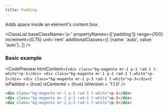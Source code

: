 ```yaml
---
title: Padding
---
```



Adds space inside an element's content box.

<ClassList 
  baseClassName='p-' 
  propertyNames={['padding']} 
  range={100} 
  increment={0.75} 
  unit='rem' 
  additionalClasses={[
    {name: 'auto', value: 'auto'},
  ]} 
/>

### Basic example

<CodePreview
  htmlContent={`
    <div class="bg-magenta mr-1 p-1 rad-1 t-white">p-1</div>
    <div class="bg-magenta mr-1 p-2 rad-1 t-white">p-2</div>
    <div class="bg-magenta mr-1 p-3 rad-1 t-white">p-3</div>
  `}
  isPadded = {true}
  isCentered = {true}
  isVersion = '1.1.0'
/>

```html
<div class="bg-magenta mr-1 p-1 rad-1 t-white">p-1</div>
<div class="bg-magenta mr-1 p-2 rad-1 t-white">p-2</div>
<div class="bg-magenta mr-1 p-3 rad-1 t-white">p-3</div>
```